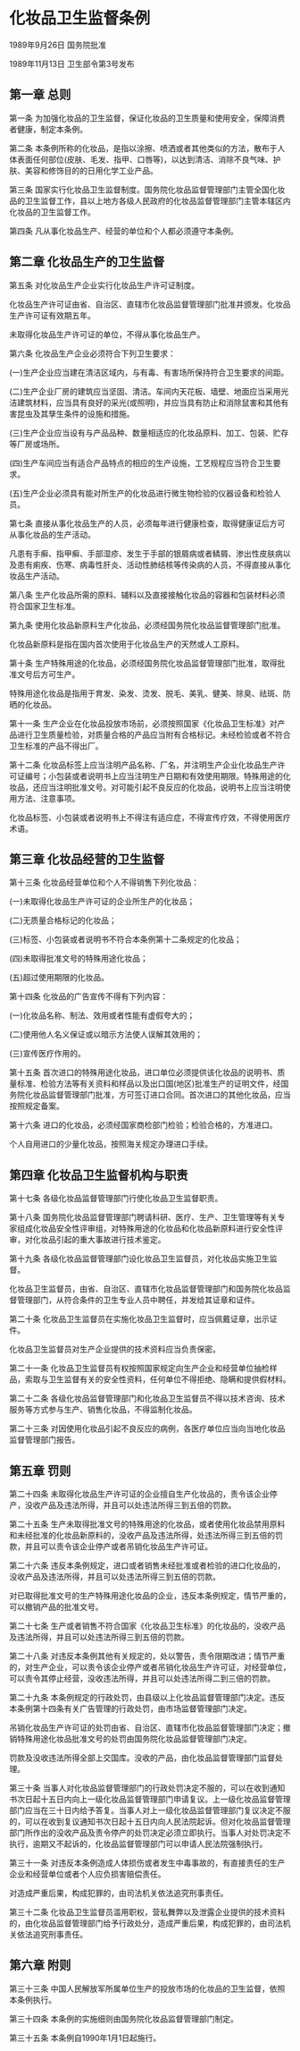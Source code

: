 # 化妆品卫生监督条例

1989年9月26日 国务院批准　

1989年11月13日 卫生部令第3号发布　

  

## 第一章 总则

第一条 为加强化妆品的卫生监督，保证化妆品的卫生质量和使用安全，保障消费者健康，制定本条例。

第二条 本条例所称的化妆品，是指以涂擦、喷洒或者其他类似的方法，散布于人体表面任何部位(皮肤、毛发、指甲、口唇等)，以达到清洁、消除不良气味、护肤、美容和修饰目的的日用化学工业产品。

第三条 国家实行化妆品卫生监督制度。国务院化妆品监督管理部门主管全国化妆品的卫生监督工作，县以上地方各级人民政府的化妆品监督管理部门主管本辖区内化妆品的卫生监督工作。

第四条 凡从事化妆品生产、经营的单位和个人都必须遵守本条例。

## 第二章 化妆品生产的卫生监督

第五条 对化妆品生产企业实行化妆品生产许可证制度。

化妆品生产许可证由省、自治区、直辖市化妆品监督管理部门批准并颁发。化妆品生产许可证有效期五年。

未取得化妆品生产许可证的单位，不得从事化妆品生产。

第六条 化妆品生产企业必须符合下列卫生要求：

(一)生产企业应当建在清洁区域内，与有毒、有害场所保持符合卫生要求的间距。

(二)生产企业厂房的建筑应当坚固、清洁。车间内天花板、墙壁、地面应当采用光洁建筑材料，应当具有良好的采光(或照明)，并应当具有防止和消除鼠害和其他有害昆虫及其孳生条件的设施和措施。

(三)生产企业应当设有与产品品种、数量相适应的化妆品原料、加工、包装、贮存等厂房或场所。

(四)生产车间应当有适合产品特点的相应的生产设施，工艺规程应当符合卫生要求。

(五)生产企业必须具有能对所生产的化妆品进行微生物检验的仪器设备和检验人员。

第七条 直接从事化妆品生产的人员，必须每年进行健康检查，取得健康证后方可从事化妆品的生产活动。

凡患有手癣、指甲癣、手部湿疹、发生于手部的银屑病或者鳞屑、渗出性皮肤病以及患有痢疾、伤寒、病毒性肝炎、活动性肺结核等传染病的人员，不得直接从事化妆品生产活动。

第八条 生产化妆品所需的原料、辅料以及直接接触化妆品的容器和包装材料必须符合国家卫生标准。

第九条 使用化妆品新原料生产化妆品，必须经国务院化妆品监督管理部门批准。

化妆品新原料是指在国内首次使用于化妆品生产的天然或人工原料。

第十条 生产特殊用途的化妆品，必须经国务院化妆品监督管理部门批准，取得批准文号后方可生产。

特殊用途化妆品是指用于育发、染发、烫发、脱毛、美乳、健美、除臭、祛斑、防晒的化妆品。

第十一条 生产企业在化妆品投放市场前，必须按照国家《化妆品卫生标准》对产品进行卫生质量检验，对质量合格的产品应当附有合格标记。未经检验或者不符合卫生标准的产品不得出厂。

第十二条 化妆品标签上应当注明产品名称、厂名，并注明生产企业化妆品生产许可证编号；小包装或者说明书上应当注明生产日期和有效使用期限。特殊用途的化妆品，还应当注明批准文号。对可能引起不良反应的化妆品，说明书上应当注明使用方法、注意事项。

化妆品标签、小包装或者说明书上不得注有适应症，不得宣传疗效，不得使用医疗术语。

## 第三章 化妆品经营的卫生监督

第十三条 化妆品经营单位和个人不得销售下列化妆品：

(一)未取得化妆品生产许可证的企业所生产的化妆品；

(二)无质量合格标记的化妆品；

(三)标签、小包装或者说明书不符合本条例第十二条规定的化妆品；

(四)未取得批准文号的特殊用途化妆品；

(五)超过使用期限的化妆品。

第十四条 化妆品的广告宣传不得有下列内容：

(一)化妆品名称、制法、效用或者性能有虚假夸大的；

(二)使用他人名义保证或以暗示方法使人误解其效用的；

(三)宣传医疗作用的。

第十五条 首次进口的特殊用途化妆品，进口单位必须提供该化妆品的说明书、质量标准、检验方法等有关资料和样品以及出口国(地区)批准生产的证明文件，经国务院化妆品监督管理部门批准，方可签订进口合同。首次进口的其他化妆品，应当按照规定备案。

第十六条 进口的化妆品，必须经国家商检部门检验；检验合格的，方准进口。

个人自用进口的少量化妆品，按照海关规定办理进口手续。

## 第四章 化妆品卫生监督机构与职责

第十七条 各级化妆品监督管理部门行使化妆品卫生监督职责。

第十八条 国务院化妆品监督管理部门聘请科研、医疗、生产、卫生管理等有关专家组成化妆品安全性评审组，对特殊用途的化妆品和化妆品新原料进行安全性评审，对化妆品引起的重大事故进行技术鉴定。

第十九条 各级化妆品监督管理部门设化妆品卫生监督员，对化妆品实施卫生监督。

化妆品卫生监督员，由省、自治区、直辖市化妆品监督管理部门和国务院化妆品监督管理部门，从符合条件的卫生专业人员中聘任，并发给其证章和证件。

第二十条 化妆品卫生监督员在实施化妆品卫生监督时，应当佩戴证章，出示证件。

化妆品卫生监督员对生产企业提供的技术资料应当负责保密。

第二十一条 化妆品卫生监督员有权按照国家规定向生产企业和经营单位抽检样品，索取与卫生监督有关的安全性资料，任何单位不得拒绝、隐瞒和提供假材料。

第二十二条 各级化妆品监督管理部门和化妆品卫生监督员不得以技术咨询、技术服务等方式参与生产、销售化妆品，不得监制化妆品。

第二十三条 对因使用化妆品引起不良反应的病例，各医疗单位应当向当地化妆品监督管理部门报告。

## 第五章 罚则

第二十四条 未取得化妆品生产许可证的企业擅自生产化妆品的，责令该企业停产，没收产品及违法所得，并且可以处违法所得三到五倍的罚款。

第二十五条 生产未取得批准文号的特殊用途的化妆品，或者使用化妆品禁用原料和未经批准的化妆品新原料的，没收产品及违法所得，处违法所得三到五倍的罚款，并且可以责令该企业停产或者吊销化妆品生产许可证。

第二十六条 违反本条例规定，进口或者销售未经批准或者检验的进口化妆品的，没收产品及违法所得，并且可以处违法所得三到五倍的罚款。

对已取得批准文号的生产特殊用途化妆品的企业，违反本条例规定，情节严重的，可以撤销产品的批准文号。

第二十七条 生产或者销售不符合国家《化妆品卫生标准》的化妆品的，没收产品及违法所得，并且可以处违法所得三到五倍的罚款。

第二十八条 对违反本条例其他有关规定的，处以警告，责令限期改进；情节严重的，对生产企业，可以责令该企业停产或者吊销化妆品生产许可证，对经营单位，可以责令其停止经营，没收违法所得，并且可以处违法所得二到三倍的罚款。

第二十九条 本条例规定的行政处罚，由县级以上化妆品监督管理部门决定。违反本条例第十四条有关广告管理的行政处罚，由市场监督管理部门决定。

吊销化妆品生产许可证的处罚由省、自治区、直辖市化妆品监督管理部门决定；撤销特殊用途化妆品批准文号的处罚由国务院化妆品监督管理部门决定。

罚款及没收违法所得全部上交国库。没收的产品，由化妆品监督管理部门监督处理。

第三十条 当事人对化妆品监督管理部门的行政处罚决定不服的，可以在收到通知书次日起十五日内向上一级化妆品监督管理部门申请复议。上一级化妆品监督管理部门应当在三十日内给予答复。当事人对上一级化妆品监督管理部门复议决定不服的，可以在收到复议通知书次日起十五日内向人民法院起诉。但对化妆品监督管理部门所作出的没收产品及责令停产的处罚决定必须立即执行。当事人对处罚决定不执行，逾期又不起诉的，化妆品监督管理部门可以申请人民法院强制执行。

第三十一条 对违反本条例造成人体损伤或者发生中毒事故的，有直接责任的生产企业和经营单位或者个人应负损害赔偿责任。

对造成严重后果，构成犯罪的，由司法机关依法追究刑事责任。

第三十二条 化妆品卫生监督员滥用职权，营私舞弊以及泄露企业提供的技术资料的，由化妆品监督管理部门给予行政处分，造成严重后果，构成犯罪的，由司法机关依法追究刑事责任。

## 第六章 附则

第三十三条 中国人民解放军所属单位生产的投放市场的化妆品的卫生监督，依照本条例执行。

第三十四条 本条例的实施细则由国务院化妆品监督管理部门制定。

第三十五条 本条例自1990年1月1日起施行。